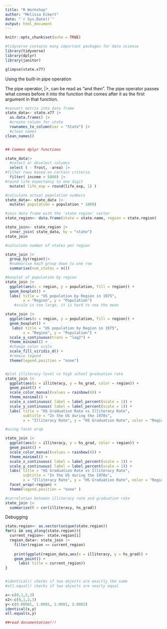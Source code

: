 ```yaml
---
title: "R Workshop"
author: "Melissa Eckert"
date: "`r Sys.Date()`"
output: html_document
---
```


```r
knitr::opts_chunk$set(echo = TRUE)

#tidyverse contains many important packages for data science
library(tidyverse)
library(dplyr)
library(janitor)

glimpse(state.x77)
```

Using the built-in pipe operation

The pipe operator, |>, can be read as “and then”.
The pipe operator passes what comes before it into the function that comes after it as the first argument in that function.

```r
#convert matrix into data frame
state_data<- state.x77 |>
  as.data.frame() |>
  #create column for state
  rownames_to_column(var = "State") |>
  #clean names
clean_names()


## Common dplyr functions

state_data|>
  #select or deselect columns 
  select ( - frost, -area) |>
#filter rows based on certain criteria
  filter( income > 5000) |>
#round life expectancy to one digit
  mutate( life_exp = round(life_exp, 1) )

#calculate actual population numbers
state_data<- state_data |>
  mutate( population = population * 1000)

#join data frame with the 'state region' vector
state_region<- data.frame(state = state.name, region = state.region)

state_join<- state_region |>
  inner_join( state_data, by = "state")
state_join

#calculate number of states per region

state_join |>
  group_by(region)|>
  #summarise each group down to one row 
  summarise(num_states = n())

#boxplot of population by region
state_join |>
  ggplot(aes(x = region, y = population, fill = region)) +
  geom_boxplot() + 
  labs( title = "US population by Region in 1975", 
        x = "Region", y = "Population")
    #scale is too large, it is hard to see the mean 

state_join |>
  ggplot(aes(x = region, y = population, fill = region)) +
  geom_boxplot() +
   labs( title = "US population by Region in 1975", 
        x = "Region", y = "Population") +
  scale_y_continuous(trans = "log2") +
  theme_minimal() +
  #change color scale 
  scale_fill_viridis_d() +
  #remove legend
  theme(legend.position = "none") 


#plot illiteracy level vs high school graduation rate 
state_join |>
  ggplot(aes(x = illiteracy, y = hs_grad, color = region)) +
  geom_point() +
  scale_color_manual(values = rainbow(4)) + 
  theme_minimal() +
  scale_x_continuous( label = label_percent(scale = 1)) +
  scale_y_continuous( label = label_percent(scale = 1)) +
  labs( title = "HS Graduation Rate vs Illiteracy Rate",
        subtitle = "In the US during the 1970s",
        x = "Illiteracy Rate", y = "HS Graduation Rate", color = "Region" )

#using facet wrap

state_join |>
  ggplot(aes(x = illiteracy, y = hs_grad, color = region)) +
  geom_point() +
  scale_color_manual(values = rainbow(4)) + 
  theme_minimal() +
  scale_x_continuous( label = label_percent(scale = 1)) +
  scale_y_continuous( label = label_percent(scale = 1)) +
  labs( title = "HS Graduation Rate vs Illiteracy Rate",
        subtitle = "In the US during the 1970s",
        x = "Illiteracy Rate", y = "HS Graduation Rate", color = "Region" )+
  facet_wrap(~region) +
  theme(legend.position = "none" )

#correlation between illiteracy rate and graduation rate 
state_join |>
  summarise(R = cor(illiteracy, hs_grad))


```


Debugging
```r
state.region<- as.vector(unique(state.region))
for(i in seq_along(state.region)){
  current_region<- state.region[i]
  region_data<- state_join |>
    filter(region == current_region)
  
    print(ggplot(region_data,aes(x = illiteracy, y = hs_grad)) +
    geom_point() + 
      labs( title = current_region))
}


#identical() checks if two objects are exactly the same
#all.equal() checks if two objects are nearly equal

x<-c(0,1,2,3)
x2<-c(0,1,2,3)
y<-c(0.00001, 1.0001, 2.0001, 3.0002)
identical(x,y)
all.equal(x,y)

##read documentation!!!
```



